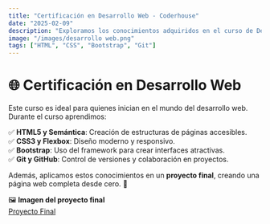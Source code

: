 ```yaml
---
title: "Certificación en Desarrollo Web - Coderhouse"
date: "2025-02-09"
description: "Exploramos los conocimientos adquiridos en el curso de Desarrollo Web de Coderhouse."
image: "/images/desarrollo web.png"
tags: ["HTML", "CSS", "Bootstrap", "Git"]
---
```


# 🌐 Certificación en Desarrollo Web

Este curso es ideal para quienes inician en el mundo del desarrollo web. Durante el curso aprendimos:

✅ **HTML5 y Semántica**: Creación de estructuras de páginas accesibles.  
✅ **CSS3 y Flexbox**: Diseño moderno y responsivo.  
✅ **Bootstrap**: Uso del framework para crear interfaces atractivas.  
✅ **Git y GitHub**: Control de versiones y colaboración en proyectos.

Además, aplicamos estos conocimientos en un **proyecto final**, creando una página web completa desde cero. 🚀

🖼 **Imagen del proyecto final**  
[Proyecto Final](https://ia-house.netlify.app/)
